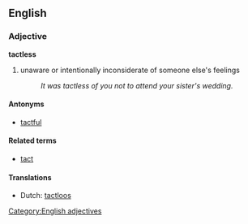 ==English==
===Adjective===
'''tactless''' 
#unaware or intentionally inconsiderate of someone else's feelings
#:''It was tactless of you not to attend your sister's wedding.''

====Antonyms====
* [[tactful]]

====Related terms====
* [[tact]]

====Translations====
* Dutch: [[tactloos]]

[[Category:English adjectives]]